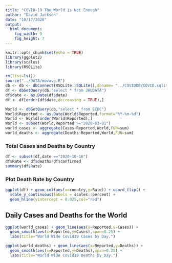 ```yaml
---
title: "COVID-19 The World is Not Enough"
author: "David Jackson"
date: "10/17/2020"
output: 
  html_document: 
    fig_width: 9
    fig_height: 7
---
```


```r
knitr::opts_chunk$set(echo = TRUE)
library(ggplot2)
library(scales)
library(RSQLite)
```
```r
rm(list=ls())
source("../DATA/movavg.R")
db <- db <- dbConnect(RSQLite::SQLite(),dbname= "../COVIDDB/COVID.sqlite3")
df <- dbGetQuery(db,"select * from JHUDATA")
df$date <- as.Date(df$date)
df <- df[order(df$date,decreasing = TRUE),]
```
```r
World <- dbGetQuery(db,"select * from ECDC")
World$Reported <- as.Date(World$Reported,format="%Y-%m-%d")
World <- World[order(World$Reported),]
World <- subset(World,Reported >="2020-03-01")
world_cases <- aggregate(Cases~Reported,World,FUN=sum)
world_deaths <- aggregate(Deaths~Reported,World,FUN=sum)
```

### Total Cases and Deaths by Country

```r
df <- subset(df,date =="2020-10-16")
df$Rate <- df$deaths/df$confirmed
summary(df$Rate)
```

### Plot Death Rate by Country

```r
ggplot(df) + geom_col(aes(x=country,y=Rate)) + coord_flip() +
  scale_y_continuous(labels = scales::percent) +
  geom_hline(yintercept = 0.025,col="red")
```
## Daily Cases and Deaths for the World

```r
ggplot(world_cases) + geom_line(aes(x=Reported,y=Cases)) +
  geom_smooth(aes(x=Reported,y=Cases),span=0.25) +
  labs(title="World Wide Covid19 Cases by Day.")
```
```r
ggplot(world_deaths) + geom_line(aes(x=Reported,y=Deaths)) +
  geom_smooth(aes(x=Reported,y=Deaths),span=0.25) +
  labs(title="World Wide Covid19 Deaths by Day.")
```

